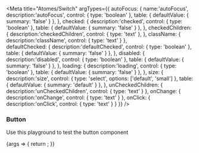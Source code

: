 

<Meta
  title="Atomes/Switch"
  argTypes={{
    autoFocus: {
      name:'autoFocus', 
      description:'autoFocus', 
      control: {
        type: 'boolean'
      },
      table: {
        defaultValue: {
          summary: 'false'
        }
      },
    },
    checked: {
      description:'checked', 
      control: {
        type: 'boolean'
      },
      table: {
        defaultValue: {
          summary: 'false'
        }
      },
    },
    checkedChildren: {
      description:'checkedChildren', 
      control: {
        type: 'text'
      },
    },
    className: {
      description:'className', 
      control: {
        type: 'text'
      }
    },  
    defaultChecked: {
      description:'defaultChecked', 
      control: {
        type: 'boolean'
      },
      table: {
        defaultValue: {
          summary: 'false'
        }
      },
    },
    disabled: {
      description:'disabled', 
      control: {
        type: 'boolean'
      },
      table: {
        defaultValue: {
          summary: 'false'
        }
      },
    },
    loading: {
      description:'loading', 
      control: {
        type: 'boolean'
      },
      table: {
        defaultValue: {
          summary: 'false'
        }
      },
    },
    size: {
      description:'size', 
      control: {
        type: 'select', 
        options: ['default', 'small']
      },
      table: {
        defaultValue: {
          summary: 'default'
        }
      },
    },
    unCheckedChildren: {
      description:'unCheckedChildren', 
      control: {
        type: 'text'
      }
    },
    onChange: {
      description:'onChange', 
      control: {
        type: 'text'
      }
    },
    onClick: {
      description:'onClick', 
      control: {
        type: 'text'
      }
    }
  }}
/>

### Button

Use this playground to test the button component

<Canvas>
  <Story name="Default">
    {args => {
      return <Switch {...args} />;
    }}
  </Story>
</Canvas>


<ArgsTable story="Default" />